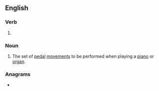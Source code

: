 ==English==

===Verb===
{{head|en|verb form}}

# {{present participle of|pedal|lang=en|nocat=1}}

===Noun===
{{en-noun}}

# {{lb|en|music}} The set of [[pedal]] [[movement]]s to be performed when playing a [[piano]] or [[organ]].

===Anagrams===
* {{anagrams|en|a=adegilnp|pleading}}